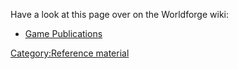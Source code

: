 Have a look at this page over on the Worldforge wiki:

* [http://wiki.worldforge.org/wiki/Game_Publications Game Publications]

<!-- note that the link could be turned into a interwiki link: <nowiki>[[worldforge:Game Publications]]</nowiki> -->

[[Category:Reference material]]
